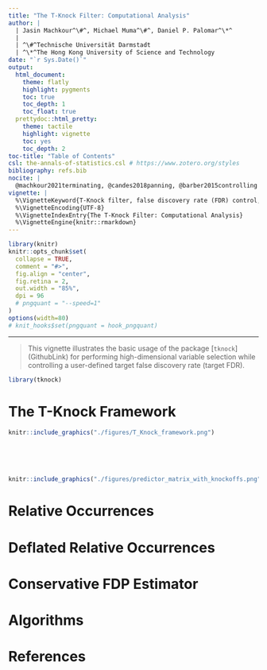 ```yaml
---
title: "The T-Knock Filter: Computational Analysis"
author: |
  | Jasin Machkour^\#^, Michael Muma^\#^, Daniel P. Palomar^\*^
  |
  | ^\#^Technische Universität Darmstadt
  | ^\*^The Hong Kong University of Science and Technology
date: "`r Sys.Date()`"
output:
  html_document:
    theme: flatly
    highlight: pygments
    toc: true
    toc_depth: 1
    toc_float: true
  prettydoc::html_pretty:
    theme: tactile
    highlight: vignette
    toc: yes
    toc_depth: 2
toc-title: "Table of Contents"    
csl: the-annals-of-statistics.csl # https://www.zotero.org/styles
bibliography: refs.bib
nocite: |
  @machkour2021terminating, @candes2018panning, @barber2015controlling
vignette: |
  %\VignetteKeyword{T-Knock filter, false discovery rate (FDR) control, high-dimensional variable selection, martingale theory, genome-wide association studies}
  %\VignetteEncoding{UTF-8}
  %\VignetteIndexEntry{The T-Knock Filter: Computational Analysis}
  %\VignetteEngine{knitr::rmarkdown}
---
```


```r
library(knitr)
knitr::opts_chunk$set(
  collapse = TRUE,
  comment = "#>",
  fig.align = "center",
  fig.retina = 2,
  out.width = "85%",
  dpi = 96
  # pngquant = "--speed=1"
)
options(width=80)
# knit_hooks$set(pngquant = hook_pngquant)
```

-----------
> This vignette illustrates the basic usage of the package [`tknock`] (GithubLink)
for performing high-dimensional variable selection while controlling a user-defined 
target false discovery rate (target FDR).


```r
library(tknock)
```

# The T-Knock Framework

```r
knitr::include_graphics("./figures/T_Knock_framework.png")
```
<br>
<br>
<br>
```r
knitr::include_graphics("./figures/predictor_matrix_with_knockoffs.png")
```

# Relative Occurrences

# Deflated Relative Occurrences

# Conservative FDP Estimator

# Algorithms

# References {-}



















